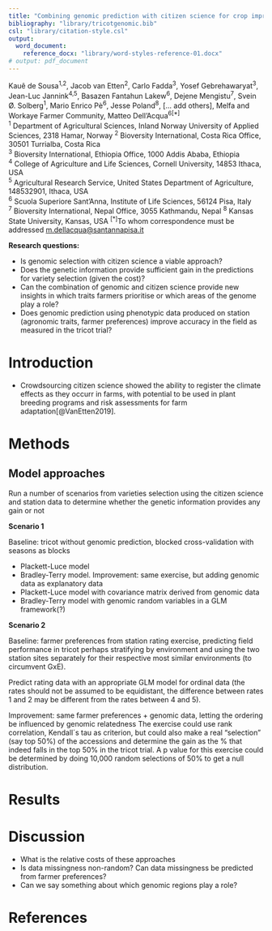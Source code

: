```yaml
---
title: "Combining genomic prediction with citizen science for crop improvement and early selection in durum wheat"
bibliography: "library/tricotgenomic.bib"
csl: "library/citation-style.csl"
output: 
  word_document:
    reference_docx: "library/word-styles-reference-01.docx"
# output: pdf_document
---
```



Kauê de Sousa^1,2^, Jacob van Etten^2^, Carlo Fadda^3^, Yosef Gebrehawaryat^3^, Jean-Luc Jannink^4,5^, Basazen Fantahun Lakew^6^, Dejene Mengistu^7^, Svein Ø. Solberg^1^, Mario Enrico Pè^6^, Jesse Poland^8^, [… add others], Melfa and Workaye Farmer Community, Matteo Dell’Acqua^6[*]^  
^1^ Department of Agricultural Sciences, Inland Norway University of Applied Sciences, 2318 Hamar, Norway ^2^ Bioversity International, Costa Rica Office, 30501 Turrialba, Costa Rica   
^3^ Bioversity International, Ethiopia Office, 1000 Addis Ababa, Ethiopia  
^4^ College of Agriculture and Life Sciences, Cornell University, 14853 Ithaca, USA  
^5^ Agricultural Research Service, United States Department of Agriculture, 148532901, Ithaca, USA  
^6^ Scuola Superiore Sant’Anna, Institute of Life Sciences, 56124 Pisa, Italy  
^7^ Bioversity International, Nepal Office, 3055 Kathmandu, Nepal 
^8^ Kansas State University, Kansas, USA
^[*]^To whom correspondence must be addressed <m.dellacqua@santannapisa.it>


**Research questions:**  

* Is genomic selection with citizen science a viable approach?
* Does the genetic information provide sufficient gain in the predictions for variety selection (given the cost)?
* Can the combination of genomic and citizen science provide new insights in which traits farmers prioritise or which areas of the genome play a role?
* Does genomic prediction using phenotypic data produced on station (agronomic traits, farmer preferences) improve accuracy in the field as measured in the tricot trial? 


# Introduction

* Crowdsourcing citizen science showed the ability to register the climate effects as they occurr in farms, with potential to be used in plant breeding programs and risk assessments for farm adaptation[@VanEtten2019].


# Methods  

## Model approaches


Run a number of scenarios from varieties selection using the citizen science and station data to determine whether the genetic information provides any gain or not

**Scenario 1**  

Baseline: tricot without genomic prediction, blocked cross-validation with seasons as blocks

* Plackett-Luce model
* Bradley-Terry model. Improvement: same exercise, but adding genomic data as explanatory data
* Plackett-Luce model with covariance matrix derived from genomic data
* Bradley-Terry model with genomic random variables in a GLM framework(?)  

**Scenario 2**  

Baseline: farmer preferences from station rating exercise, predicting field performance in tricot perhaps stratifying by environment and using the two station sites separately for their respective most similar environments (to circumvent GxE).

Predict rating data with an appropriate GLM model for ordinal data (the rates should not be assumed to be equidistant, the difference between rates 1 and 2 may be different from the rates between 4 and 5).

Improvement: same farmer preferences + genomic data, letting the ordering be influenced by genomic relatedness
The exercise could use rank correlation, Kendall´s tau as criterion, but could also make a real “selection” (say top 50%) of the accessions and determine the gain as the % that indeed falls in the top 50% in the tricot trial. A p value for this exercise could be determined by doing 10,000 random selections of 50% to get a null distribution.

# Results  

# Discussion 

* What is the relative costs of these approaches
* Is data missingness non-random? Can data missingness be predicted from farmer preferences? 
* Can we say something about which genomic regions play a role?

# References

